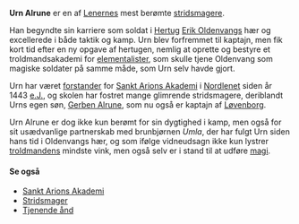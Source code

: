 {{title:Urn Alrune}}
{{author:Laura Holmegaard}}
{{timestamp:2011-01-18T14:31:59Z}}
{{copyright:Urn Alrune}}
'''Urn Alrune''' er en af [[Lenerne|Lenernes]] mest berømte [[stridsmager|stridsmagere]].

Han begyndte sin karriere som soldat i [[Hertug]] [[Erik Oldenvang|Erik Oldenvangs]] hær og excellerede i både taktik og kamp. Urn blev forfremmet til kaptajn, men fik kort tid efter en ny opgave af hertugen, nemlig at oprette og bestyre et troldmandsakademi for [[elementalist|elementalister]], som skulle tjene Oldenvang som magiske soldater på samme måde, som Urn selv havde gjort.

Urn har været [[forstander]] for [[Sankt Arions Akademi]] i [[Nordlenet]] siden år 1443 [[e.J.]], og skolen har fostret mange glimrende stridsmagere, deriblandt Urns egen søn, [[Gerben Alrune]], som nu også er kaptajn af [[Løvenborg (Nordlenet)|Løvenborg]].

Urn Alrune er dog ikke kun berømt for sin dygtighed i kamp, men også for sit usædvanlige partnerskab med brunbjørnen ''Umla'', der har fulgt Urn siden hans tid i Oldenvangs hær, og som ifølge vidneudsagn ikke kun lystrer [[troldmand|troldmandens]] mindste vink, men også selv er i stand til at udføre [[magi]].

====Se også====
*[[Sankt Arions Akademi]]
*[[Stridsmager]]
*[[Tjenende ånd]]